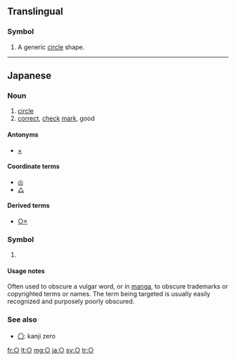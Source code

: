 {{Geometric Shapes character info|hex=25CB|name=White Circle}}
{{also|◯|⚬|∘|Appendix:Variations of "o"|uni=auto}}
==Translingual==

===Symbol===
{{head|mul|symbol}}

# A generic [[circle]] shape.

----

==Japanese==

===Noun===
{{ja-pos|k<!-- ??? -->|symbol|hira=まる|rom=maru}}

# [[circle]]
# [[correct]], [[check]] [[mark]], good

====Antonyms====
* [[×]] <!-- incorrect, bad -->

====Coordinate terms====
* [[◎]] <!-- very good -->
* [[△]] <!-- slightly wrong; ok but not great -->

====Derived terms====
* [[○×]]

===Symbol===
{{ja-pos|symbol|まる}}

# {{non-gloss definition|a symbol used to thinly censor or obscure part of a term}}
#:{{usex|lang=ja|Micr○soft|translation=Micr*soft}}
#:{{usex|lang=ja|ち○ぽ|tr=chi**po|translation=pe**s}}

====Usage notes====
Often used to obscure a vulgar word, or in [[manga]], to obscure trademarks or copyrighted terms or names. The term being targeted is usually easily recognized and purposely poorly obscured.

===See also===
* [[〇]]: kanji zero

[[fr:○]]
[[lt:○]]
[[mg:○]]
[[ja:○]]
[[sv:○]]
[[tr:○]]